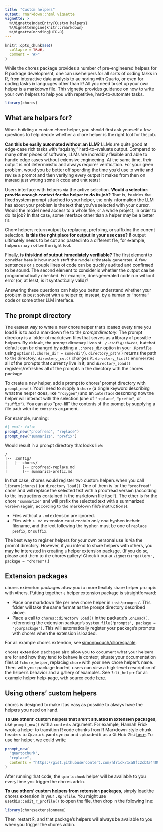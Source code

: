 ```yaml
---
title: "Custom helpers"
output: rmarkdown::html_vignette
vignette: >
  %\VignetteIndexEntry{Custom helpers}
  %\VignetteEngine{knitr::rmarkdown}
  %\VignetteEncoding{UTF-8}
---
```


```r
knitr::opts_chunk$set(
  collapse = TRUE,
  comment = "#>"
)
```

While the chores package provides a number of pre-engineered helpers for R package development, one can use helpers for all sorts of coding tasks in R, from interactive data analysis to authoring with Quarto, or even for coding tasks in languages other than R! All you need to set up your own helper is a markdown file. This vignette provides guidance on how to write your own helpers to help you with repetitive, hard-to-automate tasks.

```r
library(chores)
```

## What are helpers for?

When building a custom chore helper, you should first ask yourself a few questions to help decide whether a chore helper is the right tool for the job.

**Can this be easily automated without an LLM?** LLMs are quite good at edge-case rich tasks with "squishy," hard-to-evaluate output. Compared to many other pieces of software, LLMs are incredibly flexible and able to handle edge cases without extensive engineering. At the same time, their output is not deterministic and always requires verification. For your given problem, would you be better off spending the time you'd use to write and revise a prompt and then verifying every output it makes from then on instead just writing some R code and unit tests?

Users interface with helpers via the active selection. **Would a selection provide enough context for the helper to do its job?** That is, besides the fixed system prompt attached to your helper, the only information the LLM has about your problem is the text that you've selected with your cursor. Would the model need access to a whole file, or a whole project, in order to do its job? In that case, some interface other than a helper may be a better fit.

Chore helpers return output by replacing, prefixing, or suffixing the current selection. **Is this the right place for output in your use case?** If output ultimately needs to be cut and pasted into a different file, for example, helpers may not be the right tool.

Finally, **is this kind of output immediately verifiable?** The first element to consider here is how much stuff the model ultimately generates. A few sentences or a couple lines of code can be quickly audited and confirmed to be sound. The second element to consider is whether the output can be programmatically checked. For example, does generated code run without error (or, at least, is it syntactically valid)?

Answering these questions can help you better understand whether your problem is best solved with a helper or, instead, by a human or "normal" code or some other LLM interface.

## The prompt directory

The easiest way to write a new chore helper that's loaded every time you load R is to add a markdown file to the _prompt directory_. The prompt directory is a folder of markdown files that serves as a library of possible helpers. By default, the prompt directory lives at `~/.config/chores`, but that default can be changed by adding a `.chores_dir` option in your `.Rprofile` using `options(.chores_dir = some/dir/`). `directory_path()` returns the path to the directory, `directory_set()` changes it, `directory_list()` enumerates all of the prompts that currently live in it, and `directory_load()` registers/refreshes all of the prompts in the directory with the chores package.

To create a new helper, add a prompt to chores' prompt directory with `prompt_new()`. You'll need to supply a `chore` (a single keyword describing what the helper does, like `"roxygen"`) and an `interface` describing how the helper will interact with the selection (one of `"replace"`, `"prefix"`, or `"suffix"`). You can also "pre-fill" the contents of the prompt by supplying a file path with the `contents` argument.

For example, running:

```r
#| eval: false
prompt_new("proofread", "replace")
prompt_new("summarize", "prefix")
```

Would result in a prompt directory that looks like:

```
/
|-- .config/
|   |-- chores/
|       |-- proofread-replace.md
|       |-- summarize-prefix.md
```

In that case, chores would register two custom helpers when you call `library(chores)` (or `directory_load()`. One of them is for the `"proofread"` chore and will replace the selected text with a proofread version (according to the instructions contained in the markdown file itself). The other is for the chore `"summarize"` and will prefix the selected text with a summarized version (again, according to the markdown file's instructions).

* Files without a `.md` extension are ignored.
* Files with a `.md` extension must contain only one hyphen in their filename, and the text following the hyphen must be one of `replace`, `prefix`, or `suffix`.

The best way to register helpers for your own personal use is via the prompt directory. However, if you intend to share helpers with others, you may be interested in creating a helper extension package. (If you do so, please add them to the chores gallery! Check it out at `vignette("gallery", package = "chores")`.)

## Extension packages

chores extension packages allow you to more flexibly share helper prompts with others. Putting together a helper extension package is straightforward:

* Place one markdown file per new chore helper in `inst/prompts/`. This folder will take the same format as the prompt directory described above.
* Place a call to `chores::directory_load()` in the package's `.onLoad()`, referencing the extension package's `system.file("prompts", package = "yourpackage")`. This will automatically register your package's prompts with chores when the extension is loaded.

For an example chores extension, see [simonpcouch/chorespable](https://github.com/simonpcouch/chorespable).

chores extension packages also allow you to document what your helpers are for and how they tend to behave in context; situate your documentation files at `?chore_helper`, replacing `chore` with your new chore helper's name. Then, with your package loaded, users can view a high-level description of the helper's behavior and a gallery of examples. See `?cli_helper` for an example helper help-page, with source code [here](https://github.com/simonpcouch/chores/blob/main/R/doc-chores-cli.R).

## Using others' custom helpers

chores is designed to make it as easy as possible to always have the helpers you need on hand.

**To use others' custom helpers that aren't situated in extension packages**, use `prompt_new()` with a `contents` argument. For example, Hannah Frick wrote a helper to transition R code chunks from R Markdown-style chunk headers to Quarto's yaml syntax and uploaded it as a GitHub Gist [here](https://gist.github.com/hfrick/1ca8fc2cb2a4409b743e8120c6cc2223#file-quartochunk-replace-md). To use her helper, we could write:

```r
prompt_new(
  "quartochunk", 
  "replace", 
  contents = "https://gist.githubusercontent.com/hfrick/1ca8fc2cb2a4409b743e8120c6cc2223/raw/a9703edfbd4e83839af0278c33add1b33e243d02/quartochunk-replace.md"
)
```

After running that code, the `quartochunk` helper will be available to you every time you trigger the chores addin.

**To use others' custom helpers from extension packages**, simply load the chores extension in your `.Rprofile`. You might use `usethis::edit_r_profile()` to open the file, then drop in the following line:

```r
library(choresextensionname)
```

Then, restart R, and that package's helpers will always be available to you when you trigger the chores addin.
